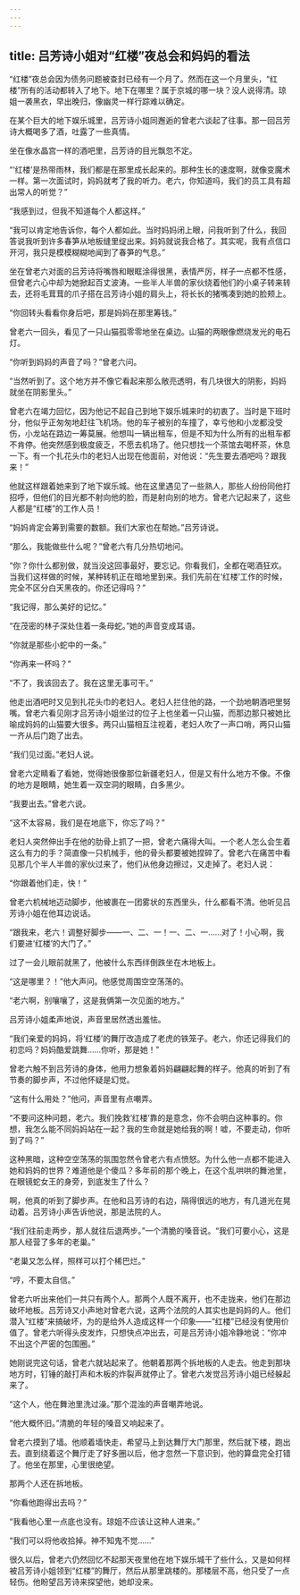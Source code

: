```yaml
---
---
---
```

title: 吕芳诗小姐对“红楼”夜总会和妈妈的看法
---




“红楼”夜总会因为债务问题被查封已经有一个月了。然而在这一个月里头，“红楼”所有的活动都转入了地下。地下在哪里？属于京城的哪一块？没人说得清。琼姐一袭黑衣，早出晚归，像幽灵一样行踪难以确定。

在某个巨大的地下娱乐城里，吕芳诗小姐同邂逅的曾老六谈起了往事。那一回吕芳诗大概喝多了酒，吐露了一些真情。

坐在像水晶宫一样的酒吧里，吕芳诗的目光飘忽不定。

“‘红楼’是热带雨林，我们都是在那里成长起来的。那种生长的速度啊，就像变魔术一样。第一次面试时，妈妈就考了我的听力。老六，你知道吗，我们的员工具有超出常人的听觉？”

“我感到过，但我不知道每个人都这样。”

“我可以肯定地告诉你，每个人都如此。当时妈妈闭上眼，问我听到了什么，我回答说我听到许多春笋从地板缝里绽出来。妈妈就说我合格了。其实呢，我有点信口开河，我只是模模糊糊地闻到了春笋的气息。”

坐在曾老六对面的吕芳诗将嘴唇和眼眶涂得很黑，表情严厉，样子一点都不性感，但曾老六心中却为她掀起百丈波涛。一些半人半兽的家伙绕着他们的小桌子转来转去，还将毛茸茸的爪子搭在吕芳诗小姐的肩头上，将长长的猪嘴凑到她的脸颊上。

“你回转头看看你身后吧，那是妈妈在那里筹钱。”

曾老六一回头，看见了一只山猫孤零零地坐在桌边。山猫的两眼像燃烧发光的电石灯。

“你听到妈妈的声音了吗？”曾老六问。

“当然听到了。这个地方并不像它看起来那么敞亮透明，有几块很大的阴影，妈妈就坐在阴影里头。”

曾老六在竭力回忆，因为他记不起自己到地下娱乐城来时的初衷了。当时是下班时分，他似乎正匆匆地赶往飞机场。他的车子被别的车撞了，幸亏他和小龙都没受伤，小龙站在路边一筹莫展。他想叫一辆出租车，但是不知为什么所有的出租车都不肯停。他突然感到极度疲乏，不愿去机场了。他只想找一个茶馆去喝杯茶，休息一下。有一个扎花头巾的老妇人出现在他面前，对他说：“先生要去酒吧吗？跟我来！”

他就这样跟着她来到了地下娱乐城。他在这里遇见了一些熟人，那些人纷纷同他打招呼，但他们的目光都不射向他的脸，而是射向别的地方。曾老六记起来了，这些人都是“红楼”的工作人员！

“妈妈肯定会筹到需要的数额。我们大家也在帮她。”吕芳诗说。

“那么，我能做些什么呢？”曾老六有几分热切地问。

“你？你什么都别做，就当没这回事最好，要忘记。你看我们，全都在喝酒狂欢。当我们这样做的时候，某种转机正在暗地里到来。我们先前在‘红楼’工作的时候，完全不区分白天黑夜的。你还记得吗？”

“我记得，那么美好的记忆。”

“在茂密的林子深处住着一条母蛇。”她的声音变成耳语。

“你就是那些小蛇中的一条。”

“你再来一杯吗？”

“不了，我该回去了。我在这里无事可干。”

他走出酒吧时又见到扎花头巾的老妇人。老妇人拦住他的路，一个劲地朝酒吧里努嘴。曾老六看见刚才吕芳诗小姐坐过的位子上也坐着一只山猫，而那边那只被她比喻成妈妈的山猫要大很多。两只山猫相互注视着，老妇人吹了一声口哨，两只山猫一齐从后门跑了出去。

“我们见过面。”老妇人说。

曾老六定睛看了看她，觉得她很像那位新疆老妇人，但是又有什么地方不像。不像的地方是眼睛，她生着一双空洞的眼睛，白多黑少。

“我要出去。”曾老六说。

“这不太容易，我们是在地底下，你忘了吗？”

老妇人突然伸出手在他的肋骨上抓了一把，曾老六痛得大叫。一个老人怎么会生着这么有力的手？简直像一只机械手，他的骨头都要被她捏碎了。曾老六在痛苦中看见那几个半人半兽的家伙过来了，他们从他身边擦过，又走掉了。老妇人说：

“你跟着他们走，快！”

曾老六机械地迈动脚步，他被裹在一团雾状的东西里头，什么都看不清。他听见吕芳诗小姐在他耳边说话。

“跟我来，老六！调整好脚步——一、二、一！一、二、一……对了！小心啊，我们要进‘红楼’的大门了。”

过了一会儿眼前就黑了，他被什么东西绊倒跌坐在木地板上。

“这是哪里？！”他大声问。他感觉周围空空荡荡的。

“老六啊，别嚷嚷了，这是我俩第一次见面的地方。”

吕芳诗小姐柔声地说，声音里居然透出羞怯。

“我们亲爱的妈妈，将‘红楼’的舞厅改造成了老虎的铁笼子。老六，你还记得我们的初恋吗？妈妈酷爱跳舞……你听，那是她！”

曾老六触不到吕芳诗的身体，他用力想象着妈妈翩翩起舞的样子。他真的听到了有节奏的脚步声，不过他怀疑是幻觉。

“这有什么用处？”他问，声音里有点嘲弄。

“不要问这种问题，老六。我们挽救‘红楼’靠的是意念，你不会明白这种事的。你想，我怎么能不同妈妈站在一起？我的生命就是她给我的啊！嘘，不要走动，你听到了吗？”

这种黑暗，这种空空荡荡的氛围忽然令曾老六有点愤怒。为什么他一点都不能进入她和妈妈的世界？难道他是个傻瓜？多年前的那个晚上，在这个乱哄哄的舞池里，在眼镜蛇女王的身旁，到底发生了什么？

啊，他真的听到了脚步声。在他和吕芳诗的右边，隔得很远的地方，有几道光在晃动着。吕芳诗小声告诉他说，那是法院的人。

“我们往前走两步，那人就往后退两步。”一个清脆的嗓音说。“我们可要小心，这是那人经营了多年的老巢。”

“老巢又怎么样，照样可以打个稀巴烂。”

“哼，不要太自信。”

曾老六听出来他们一共只有两个人。那两个人既不离开，也不走拢来，他们在那边破坏地板。吕芳诗又小声地对曾老六说，这两个法院的人其实也是妈妈的人。他们潜入“红楼”来搞破坏，为的是给外人造成这样一个印象——“红楼”已经没有使用价值了。曾老六听得头皮发炸，只想快点冲出去，可是吕芳诗小姐冷静地说：“你冲不出这个严密的包围圈。”

她刚说完这句话，曾老六就站起来了。他朝着那两个拆地板的人走去。他走到那块地方时，钉锤的敲打声和木板的炸裂声就停止了。曾老六发觉吕芳诗小姐已经躲起来了。

“这个人，他在舞池里洗过澡。”那个混浊的声音嘲弄地说。

“他大概怀旧。”清脆的年轻的嗓音又响起来了。

曾老六摸到了墙。他顺着墙快走，希望马上到达舞厅大门那里，然后就下楼，跑出去。直到绕着这个舞厅走了好多圈以后，他才忽然一下意识到，他的算盘完全打错了。他坐在那里，心里很绝望。

那两个人还在拆地板。

“你看他跑得出去吗？”

“我看他心里一点底也没有。琼姐不应该让这种人进来。”

“我们可以将他收拾掉。神不知鬼不觉……”

很久以后，曾老六仍然回忆不起那天夜里他在地下娱乐城干了些什么，又是如何样被吕芳诗小姐领到“红楼”的舞厅，然后从那里跳楼的。那楼层不高，他只受了一点轻伤。他盼望吕芳诗来探望他，她却没来。